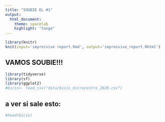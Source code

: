 ```yaml
---
title: "SOUBIE EL #1"
output:
  html_document:
    theme: spacelab
    highlight: "tango"
---
```


```r
library(knitr)
knit(input='impressive report.Rmd', output='impressive_report.Rhtml')
```


## VAMOS SOUBIE!!!

```r
library(tidyverse)
library(sf)
library(ggplot2)
#bicis<- read_csv("data/bicis_microcentro_2020.csv")
```

## a ver si sale esto:

```r
#head(bicis)
```


